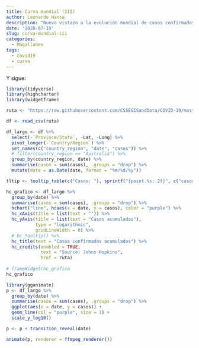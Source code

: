 ```yaml
---
title: Curva mundial (III)
author: Leonardo Hansa
description: "Nuevo vistazo a la evolución mundial de casos confirmados."
date: '2020-07-19'
slug: curva-mundial-iii
categories:
  - Magallanes
tags:
  - covid19
  - curva
---
```


Y sigue:

```r
library(tidyverse)
library(highcharter)
library(widgetframe)

ruta <- "https://raw.githubusercontent.com/CSSEGISandData/COVID-19/master/csse_covid_19_data/csse_covid_19_time_series/time_series_covid19_confirmed_global.csv"

df <- read_csv(ruta)

df_largo <- df %>% 
  select(-`Province/State`, -Lat, -Long) %>% 
  pivot_longer(-`Country/Region`) %>% 
  set_names(c("country_region", "date", "casos")) %>% 
  # filter(country_region == "Australia") %>% 
  group_by(country_region, date) %>% 
  summarise(casos = sum(casos), .groups = "drop") %>% 
  mutate(date = as.Date(date, format = "%m/%d/%y"))
```

```r
tltip <- tooltip_table(c("Casos: "), sprintf("{point.%s:.2f}", c("casos")))

hc_grafico <- df_largo %>% 
  group_by(date) %>% 
  summarise(casos = sum(casos), .groups = "drop") %>% 
  hchart("line", hcaes(x = date, y = casos), color = "purple") %>% 
  hc_xAxis(title = list(text = "")) %>% 
  hc_yAxis(title = list(text = "Casos acumulados"),
           type = "logarithmic",
           gridLineWidth = 0) %>% 
  # hc_tooltip() %>%
  hc_title(text = "Casos confirmados acumulados") %>% 
  hc_credits(enabled = TRUE,
             text = "Source: Johns Hopkins",
             href = ruta)
  
# frameWidget(hc_grafico
hc_grafico
```

```r
library(gganimate)
p <- df_largo %>% 
  group_by(date) %>% 
  summarise(casos = sum(casos), .groups = "drop") %>% 
  ggplot(aes(x = date, y = casos)) + 
  geom_line(col = "purple", size = 1) + 
  scale_y_log10()

p <- p + transition_reveal(date)

animate(p, renderer = ffmpeg_renderer())
```



